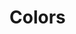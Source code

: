 

<Meta title="Colors" />

# Colors

<ColorPalette>
  <ColorItem title="Color Red Regular" subtitle="Brand Colors" colors={[Colors.ColorRedDefault]} />
  <ColorItem title="Color Red 1" subtitle="Brand Colors" colors={[Colors.ColorRed125Default]} />
  <ColorItem title="Color Red 2" subtitle="Brand Colors" colors={[Colors.ColorRed150Default]} />
  <ColorItem
    title="Monochrome"
    colors={[
      Colors.ColorBlack1,
      Colors.ColorBlack2,
    ]}
  />
</ColorPalette>
